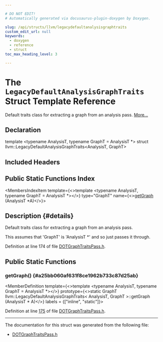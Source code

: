 ```yaml
---

# DO NOT EDIT!
# Automatically generated via docusaurus-plugin-doxygen by Doxygen.

slug: /api/structs/llvm/legacydefaultanalysisgraphtraits
custom_edit_url: null
keywords:
  - doxygen
  - reference
  - struct
toc_max_heading_level: 3

---
```





# The `LegacyDefaultAnalysisGraphTraits` Struct Template Reference

<DoxygenPage pluginConfig={pluginConfig}>

Default traits class for extracting a graph from an analysis pass. <a href="#details">More...</a>

## Declaration

<CodeBlock>template &lt;typename AnalysisT, typename GraphT = AnalysisT &#42;&gt;
struct llvm::LegacyDefaultAnalysisGraphTraits&lt;AnalysisT, GraphT&gt;</CodeBlock>

## Included Headers

<IncludesList>
<IncludesListItem
  filePath="llvm/Analysis/DOTGraphTraitsPass.h"
  permalink="/docs/api/files/include/include/llvm/include/llvm/analysis/dotgraphtraitspass-h"
  isLocal="true" />
</IncludesList>

## Public Static Functions Index

<MembersIndex>

<MembersIndexItem
  template={<>template &lt;typename AnalysisT, typename GraphT = AnalysisT &#42;&gt;</>}
  type="GraphT"
  name={<><a href="#a25bb060af631f8ce1962b733c87d25ab">getGraph</a> (AnalysisT &#42;A)</>}>
</MembersIndexItem>

</MembersIndex>

## Description {#details}

Default traits class for extracting a graph from an analysis pass.

This assumes that &#39;GraphT&#39; is &#39;AnalysisT &#42;&#39; and so just passes it through.

Definition at line 174 of file <a href="/docs/api/files/include/include/llvm/include/llvm/analysis/dotgraphtraitspass-h">DOTGraphTraitsPass.h</a>.

<SectionDefinition>

## Public Static Functions

### getGraph() {#a25bb060af631f8ce1962b733c87d25ab}

<MemberDefinition
  template={<>template &lt;typename AnalysisT, typename GraphT = AnalysisT &#42;&gt;</>}
  prototype={<>static GraphT llvm::LegacyDefaultAnalysisGraphTraits&lt; AnalysisT, GraphT &gt;::getGraph (AnalysisT &#42; A)</>}
  labels = {["inline", "static"]}>

Definition at line <a href="/docs/api/files/include/include/llvm/include/llvm/analysis/dotgraphtraitspass-h/#l00175">175</a> of file <a href="/docs/api/files/include/include/llvm/include/llvm/analysis/dotgraphtraitspass-h">DOTGraphTraitsPass.h</a>.
</MemberDefinition>

</SectionDefinition>

<hr/>

The documentation for this struct was generated from the following file:

<ul>
<li><a href="/docs/api/files/include/include/llvm/include/llvm/analysis/dotgraphtraitspass-h">DOTGraphTraitsPass.h</a></li>
</ul>

</DoxygenPage>
